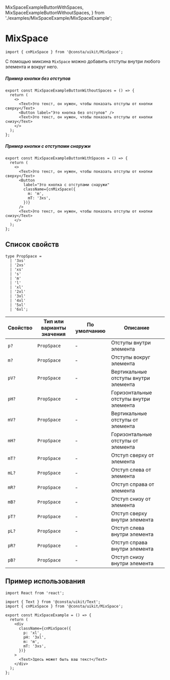   MixSpaceExampleButtonWithSpaces,
  MixSpaceExampleButtonWithoutSpaces,
} from './examples/MixSpaceExample/MixSpaceExample';

<Meta title="Mixins|MixSpace" id="MixSpace" />

# MixSpace

```tsx
import { cnMixSpace } from '@consta/uikit/MixSpace';
```

С помощью миксина `MixSpace` можно добавить отступы внутри
любого элемента и вокруг него.

##### Пример кнопки без отступов

```tsx
export const MixSpaceExampleButtonWithoutSpaces = () => {
  return (
    <>
      <Text>Это текст, он нужен, чтобы показать отступы от кнопки сверху</Text>
      <Button label="Это кнопка без отступов" />
      <Text>Это текст, он нужен, чтобы показать отступы от кнопки снизу</Text>
    </>
  );
};
```

<MixSpaceExampleButtonWithoutSpaces />

##### Пример кнопки с отступами снаружи

```tsx
export const MixSpaceExampleButtonWithSpaces = () => {
  return (
    <>
      <Text>Это текст, он нужен, чтобы показать отступы от кнопки сверху</Text>
      <Button
        label="Это кнопка с отступами снаружи"
        className={cnMixSpace({
          m: 'm',
          mT: '3xs',
        })}
      />
      <Text>Это текст, он нужен, чтобы показать отступы от кнопки снизу</Text>
    </>
  );
};
```

<MixSpaceExampleButtonWithSpaces />

## Список свойств

```tsx
type PropSpace =
  | '3xs'
  | '2xs'
  | 'xs'
  | 's'
  | 'm'
  | 'l'
  | 'xl'
  | '2xl'
  | '3xl'
  | '4xl'
  | '5xl'
  | '6xl';
```

| Свойство | Тип или варианты значения | По умолчанию | Описание                               |
| -------- | ------------------------- | ------------ | -------------------------------------- |
| `p?`     | `PropSpace`               | -            | Отступы внутри элемента                |
| `m?`     | `PropSpace`               | -            | Отступы вокруг элемента                |
| `pV?`    | `PropSpace`               | -            | Вертикальные отступы внутри элемента   |
| `pH?`    | `PropSpace`               | -            | Горизонтальные отступы внутри элемента |
| `mV?`    | `PropSpace`               | -            | Вертикальные отступы от элемента       |
| `mH?`    | `PropSpace`               | -            | Горизонтальные отступы от элемента     |
| `mT?`    | `PropSpace`               | -            | Отступ сверху от элемента              |
| `mL?`    | `PropSpace`               | -            | Отступ слева от элемента               |
| `mR?`    | `PropSpace`               | -            | Отступ справа от элемента              |
| `mB?`    | `PropSpace`               | -            | Отступ снизу от элемента               |
| `pT?`    | `PropSpace`               | -            | Отступ сверху внутри элемента          |
| `pL?`    | `PropSpace`               | -            | Отступ слева внутри элемента           |
| `pR?`    | `PropSpace`               | -            | Отступ справа внутри элемента          |
| `pB?`    | `PropSpace`               | -            | Отступ снизу внутри элемента           |

## Пример использования

```tsx
import React from 'react';

import { Text } from '@consta/uikit/Text';
import { cnMixSpace } from '@consta/uikit/MixSpace';

export const MixSpaceExample = () => {
  return (
    <div
      className={cnMixSpace({
        p: 'xl',
        pH: '3xl',
        m: 'm',
        mT: '3xs',
      })}
    >
      <Text>Здесь может быть ваш текст</Text>
    </div>
  );
};
```
